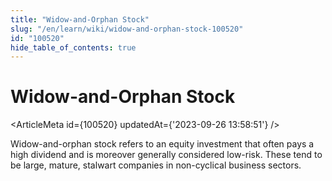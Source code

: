 ```yaml
---
title: "Widow-and-Orphan Stock"
slug: "/en/learn/wiki/widow-and-orphan-stock-100520"
id: "100520"
hide_table_of_contents: true
---
```



# Widow-and-Orphan Stock

<ArticleMeta id={100520} updatedAt={'2023-09-26 13:58:51'} />
<div className='border-solid border-b border-t-0 my-4 border-[var(--ifm-color-gray-300)]' />

Widow-and-orphan stock refers to an equity investment that often pays a high dividend and is moreover generally considered low-risk. These tend to be large, mature, stalwart companies in non-cyclical business sectors.

